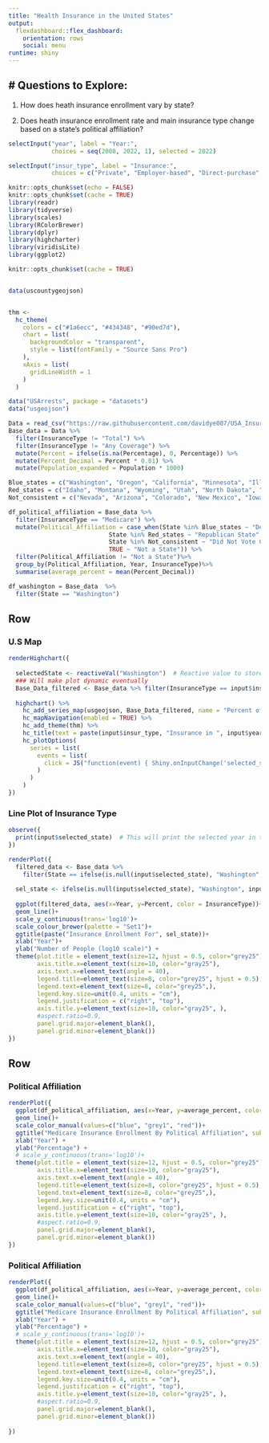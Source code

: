 ```yaml
---
title: "Health Insurance in the United States"
output: 
  flexdashboard::flex_dashboard:
    orientation: rows
    social: menu
runtime: shiny
---
```


# Questions to Explore: {.sidebar}
-------------------------------------

1. How does heath insurance enrollment vary by state?

2. Does heath insurance enrollment rate and main insurance type change based on a state's political affiliation?

```r
selectInput("year", label = "Year:",
            choices = seq(2008, 2022, 1), selected = 2022)

selectInput("insur_type", label = "Insurance:",
            choices = c("Private", "Employer-based", "Direct-purchase", "TRICARE", "Public", "Medicaid", "Medicare", "VA_Care"), selected = "Employer-based")
```

```r
knitr::opts_chunk$set(echo = FALSE)
knitr::opts_chunk$set(cache = TRUE)
library(readr)
library(tidyverse)
library(scales)
library(RColorBrewer)
library(dplyr)
library(highcharter)
library(viridisLite)
library(ggplot2)
```


```r

knitr::opts_chunk$set(cache = TRUE)


data(uscountygeojson)


thm <- 
  hc_theme(
    colors = c("#1a6ecc", "#434348", "#90ed7d"),
    chart = list(
      backgroundColor = "transparent",
      style = list(fontFamily = "Source Sans Pro")
    ),
    xAxis = list(
      gridLineWidth = 1
    )
  )

data("USArrests", package = "datasets")
data("usgeojson")

Data = read_csv("https://raw.githubusercontent.com/davidye007/USA_Insurance/main/US_Insurance_Dataset.csv")
Base_data = Data %>%
  filter(InsuranceType != "Total") %>%
  filter(InsuranceType != "Any Coverage") %>%
  mutate(Percent = ifelse(is.na(Percentage), 0, Percentage)) %>%
  mutate(Percent_Decimal = Percent * 0.01) %>%
  mutate(Population_expanded = Population * 1000)

Blue_states = c("Washington", "Oregon", "California", "Minnesota", "Illinois", "New York", "Vermont", "Maine", "Massachussetts", "Rhode Island", "Conneticut", "New Jersey", "Delaware", "Maryland", "District of Columbia", "Hawaii")
Red_states = c("Idaho", "Montana", "Wyoming", "Utah", "North Dakota", "South Dakota", "Nebraska", "Kansas", "Oklahoma", "Texas", "Missouri", "Arkansas", "Louisiana", "Mississippi", "Alabama", "South Carolina", "Tennessee", "Kentucky", "West Virginia", "Alaska")
Not_consistent = c("Nevada", "Arizona", "Colorado", "New Mexico", "Iowa", "Wisconsin", "Michigan", "Indiana", "Ohio", "Pennsylvania", "New Hampshire", "Virginia", "North Carolina", "Georgia", "Florida")
```

```r
df_political_affiliation = Base_data %>%
  filter(InsuranceType == "Medicare") %>%
  mutate(Political_Affiliation = case_when(State %in% Blue_states ~ "Democratic State",
                            State %in% Red_states ~ "Republican State",
                            State %in% Not_consistent ~ "Did Not Vote Consistantly Democratic or Republican",
                            TRUE ~ "Not a State")) %>%
  filter(Political_Affiliation != "Not a State")%>%
  group_by(Political_Affiliation, Year, InsuranceType)%>% 
  summarise(average_percent = mean(Percent_Decimal))                          

df_washington = Base_data  %>%
  filter(State == "Washington")
```

Row
-------------------------------------

### U.S Map

```r
renderHighchart({
  
  selectedState <- reactiveVal("Washington")  # Reactive value to store the selected state
  ### Will make plot dynamic eventually
  Base_Data_filtered <- Base_data %>% filter(InsuranceType == input$insur_type, Year == input$year, State != "United States")
  
  highchart() %>%
    hc_add_series_map(usgeojson, Base_Data_filtered, name = "Percent of State: ", value = "Percentage", joinBy = c("woename", "State")) %>%
    hc_mapNavigation(enabled = TRUE) %>%
    hc_add_theme(thm) %>%
    hc_title(text = paste(input$insur_type, "Insurance in ", input$year)) %>%
    hc_plotOptions(
      series = list(
        events = list(
          click = JS("function(event) { Shiny.onInputChange('selected_state', event.point.name); }")
        )
      )
    )
})
```

### Line Plot of Insurance Type

```r
observe({
  print(input$selected_state)  # This will print the selected year in the R console
})

```


```r
renderPlot({
  filtered_data <- Base_data %>% 
    filter(State == ifelse(is.null(input$selected_state), "Washington", input$selected_state))
  
  sel_state <- ifelse(is.null(input$selected_state), "Washington", input$selected_state)
  
  ggplot(filtered_data, aes(x=Year, y=Percent, color = InsuranceType))+
  geom_line()+
  scale_y_continuous(trans='log10')+
  scale_colour_brewer(palette = "Set1")+
  ggtitle(paste("Insurance Enrollment For", sel_state))+
  xlab("Year")+
  ylab("Number of People (log10 scale)") +
  theme(plot.title = element_text(size=12, hjust = 0.5, color="grey25"),
        axis.title.x=element_text(size=10, color="gray25"),
        axis.text.x=element_text(angle = 40),
        legend.title=element_text(size=8, color="grey25", hjust = 0.5),
        legend.text=element_text(size=8, color="grey25",),
        legend.key.size=unit(0.4, units = "cm"),
        legend.justification = c("right", "top"),
        axis.title.y=element_text(size=10, color="gray25", ),
        #aspect.ratio=0.9,
        panel.grid.major=element_blank(),
        panel.grid.minor=element_blank())
})
```

Row {.tabset .tabset-fade}
-------------------------------------
### Political Affiliation

```r

renderPlot({
  ggplot(df_political_affiliation, aes(x=Year, y=average_percent, color =Political_Affiliation)) +
  geom_line()+
  scale_color_manual(values=c("blue", "grey1", "red"))+
  ggtitle("Medicare Insurance Enrollment By Political Affiliation", subtitle = "*Part 2: Using Shinny We Can Toggle Through Different Insurance Types*")+
  xlab("Year") +
  ylab("Percentage") +
  # scale_y_continuous(trans='log10')+
  theme(plot.title = element_text(size=12, hjust = 0.5, color="grey25"),
        axis.title.x=element_text(size=10, color="gray25"),
        axis.text.x=element_text(angle = 40),
        legend.title=element_text(size=8, color="grey25", hjust = 0.5),
        legend.text=element_text(size=8, color="grey25",),
        legend.key.size=unit(0.4, units = "cm"),
        legend.justification = c("right", "top"),
        axis.title.y=element_text(size=10, color="gray25", ),
        #aspect.ratio=0.9,
        panel.grid.major=element_blank(),
        panel.grid.minor=element_blank())
})
```

### Political Affiliation

```r
renderPlot({
  ggplot(df_political_affiliation, aes(x=Year, y=average_percent, color =Political_Affiliation)) +
  geom_line()+
  scale_color_manual(values=c("blue", "grey1", "red"))+
  ggtitle("Medicare Insurance Enrollment By Political Affiliation", subtitle = "*Part 2: Using Shinny We Can Toggle Through Different Insurance Types*")+
  xlab("Year") +
  ylab("Percentage") +
  # scale_y_continuous(trans='log10')+
  theme(plot.title = element_text(size=12, hjust = 0.5, color="grey25"),
        axis.title.x=element_text(size=10, color="gray25"),
        axis.text.x=element_text(angle = 40),
        legend.title=element_text(size=8, color="grey25", hjust = 0.5),
        legend.text=element_text(size=8, color="grey25",),
        legend.key.size=unit(0.4, units = "cm"),
        legend.justification = c("right", "top"),
        axis.title.y=element_text(size=10, color="gray25", ),
        #aspect.ratio=0.9,
        panel.grid.major=element_blank(),
        panel.grid.minor=element_blank())
  
})
```


